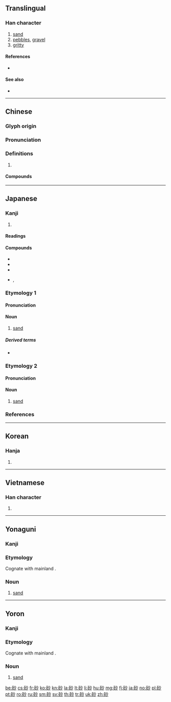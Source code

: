 {{character info/new}}
==Translingual==

===Han character===
{{Han char|rn=112|rad=石|as=04|sn=9|four=19620|canj=MRFH}}

# [[sand]]
# [[pebbles]], [[gravel]]
# [[gritty]]

====References====
* {{Han ref|kx=0827.200|dkj=24046|dj=1242.030|hdz=42420.040|uh=7802|ud=30722|bh=ACE2|bd=44258}}

====See also====
* {{l|mul|沙}}

----

==Chinese==
{{zh-forms}}

===Glyph origin===
{{Han etym}}

===Pronunciation===
{{zh-pron
|m=shā
|c=saa1
|h=pfs=sâ
|md=
|mn=qz,xm:sa/soa/zz:see/twv:se
|mn_note=sa - literary; soa/see/se - vernacular
|w=1so
|mc=y
|oc=y
|cat=
}}

===Definitions===
{{zh-hanzi}}

# {{rfdef|lang=zh}}

====Compounds====
{{zh-der|砂煲|朱砂|飛砂}}

----

==Japanese==

===Kanji===
{{ja-kanji|grade=6|rs=石04}}

# {{defn|lang=ja|sort=石04}}

====Readings====
{{ja-readings|goon=[[しゃ]] (sha)|kanon=[[さ]] (sa)|kun=[[すな]] (suna), [[いさご]] (isago)}}

====Compounds====
* {{ja-r|砂金|さきん|[[gold dust]]}}
* {{ja-r|砂漣|されん|[[sand]] [[ripple]]}}
* {{ja-r|砂漏|さろう|[[hourglass]]}}
* {{ja-r|砂利|じゃり|[[gravel]]; [[child]]}}, {{ja-r|砂利|ざり|[[gravel]]}}

===Etymology 1===
{{ja-kanjitab|すな|yomi=k}}

====Pronunciation====
{{ja-pron|yomi=k|すな|acc=0|acc_ref=DJR,NHK}}

====Noun====
{{ja-noun|すな}}

# [[sand]]

=====Derived terms=====
* {{ja-r|砂時計|すなどけい|[[hourglass]]}}

===Etymology 2===
{{ja-kanjitab|いさご|yomi=k}}

====Pronunciation====
{{ja-pron|yomi=k|いさご|acc=0|acc_ref=DJR,NHK}}

====Noun====
{{ja-noun|いさご}}

# [[sand]]

===References===
<references/>

----

==Korean==

===Hanja===
{{ko-hanja|hangeul=사|eumhun=|rv=sa|mr=sa|y=sa}}

# {{defn|lang=ko|sort=石04}}

----

==Vietnamese==

===Han character===
{{vi-hantu|[[sa]]|rs=石04}}

# {{defn|lang=vi|sort=石04}}

----

==Yonaguni==

===Kanji===
{{head|yoi|kanji|hiragana|ちな|romaji|china}}

===Etymology===
Cognate with mainland {{cog|ja|砂|tr=suna}}.

===Noun===
{{head|yoi|noun|hiragana|ちな|romaji|china}}

# [[sand]]

----

==Yoron==

===Kanji===
{{head|yox|kanji|hiragana|しな|romaji|shina}}

===Etymology===
Cognate with mainland {{cog|ja|砂|tr=suna}}.

===Noun===
{{head|yox|noun|hiragana|しな|romaji|shina}}

# [[sand]]

[[be:砂]]
[[cs:砂]]
[[fr:砂]]
[[ko:砂]]
[[kn:砂]]
[[la:砂]]
[[lt:砂]]
[[li:砂]]
[[hu:砂]]
[[mg:砂]]
[[fj:砂]]
[[ja:砂]]
[[no:砂]]
[[pl:砂]]
[[pt:砂]]
[[ro:砂]]
[[ru:砂]]
[[sm:砂]]
[[sv:砂]]
[[th:砂]]
[[tr:砂]]
[[uk:砂]]
[[zh:砂]]